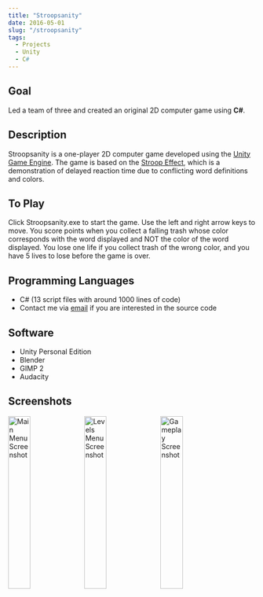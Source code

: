 ```yaml
---
title: "Stroopsanity"
date: 2016-05-01
slug: "/stroopsanity"
tags:
  - Projects
  - Unity
  - C#
---
```


## Goal ##

Led a team of three and created an original 2D computer game using **C#**.

## Description ##

Stroopsanity is a one-player 2D computer game developed using the [Unity Game Engine](https://unity3d.com/). The game is based on the [Stroop Effect](https://en.wikipedia.org/wiki/Stroop_effect), which is a demonstration of delayed reaction time due to conflicting word definitions and colors.

## To Play ##

Click Stroopsanity.exe to start the game. Use the left and right arrow keys to move. You score points when you collect a falling trash whose color corresponds with the word displayed and NOT the color of the word displayed. You lose one life if you collect trash of the wrong color, and you have 5 lives to lose before the game is over.

## Programming Languages ##

* C# (13 script files with around 1000 lines of code)
* Contact me via [email](mailto:me@victormao.com) if you are interested in the source code

## Software ##

* Unity Personal Edition
* Blender
* GIMP 2
* Audacity

## Screenshots ##

<img src="./stroopsanity1.png" width="30%" alt="Main Menu Screenshot" />
<img src="./stroopsanity2.png" width="30%" alt="Levels Menu Screenshot" />
<img src="./stroopsanity3.png" width="30%" alt="Gameplay Screenshot" />
